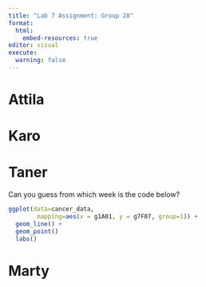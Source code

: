 ```yaml
---
title: "Lab 7 Assignment: Group 28"
format:
  html:
    embed-resources: true
editor: visual
execute: 
  warning: false
---
```


# Attila

# Karo

# Taner

Can you guess from which week is the code below?

```r
ggplot(data=cancer_data,
        mapping=aes(x = g1A01, y = g7F07, group=1)) +
  geom_line() + 
  geom_point()
  labs()
```

# Marty

